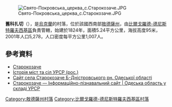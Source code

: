[[Image:Свято-Покровська_церква_с.Старокозаче.JPG|right]]

'''舊科扎切'''（{{lang-uk|Старокозаче}}），是[[烏克蘭|烏克蘭]]的村落，位於該國西南部[[敖德薩州|敖德薩州]]，由[[比爾戈羅德-德尼斯特羅夫西基區|比爾戈羅德-德尼斯特羅夫西基區]]負責管轄，始建於1824年，面積5.24平方公里，海拔高度95米，2001年人口5,278，人口密度每平方公里1,007人。

{{coord|46|20|16.1|N|29|59|2.85|E|scale:30000|display=title}}

==參考資料==
* [http://w1.c1.rada.gov.ua/pls/z7502/A005?rdat1=10.02.2012&rf7571=23854 Старокозаче]{{dead link|date=2018年4月 |bot=InternetArchiveBot |fix-attempted=yes }}
* [https://web.archive.org/web/20110826095541/http://www.igsu.org.ua/Odesskaja.obl/Belgorod-Dnestrovskij.rajon/Starokazaczxe.html Історія міст та сіл УРСР (рос.)]
* [http://starokozache.odessa.ua Сайт села Старокозаче Б-Дністровського рн. Одеської області] {{Wayback|url=http://starokozache.odessa.ua/ |date=20210227143157 }}
* [http://imsu-odesa.com/mista-i-sela-odeskoi-oblasti/bilgorod-dnistrovskyj-rajon/starokozache.html Старокозаче — Інформаційно-пізнавальний сайт | Одеська область у складі УРСР] {{Wayback|url=http://imsu-odesa.com/mista-i-sela-odeskoi-oblasti/bilgorod-dnistrovskyj-rajon/starokozache.html |date=20200127013212 }}

{{DEFAULTSORT:Старокозаче}}
[[Category:敖德薩州村落|Category:敖德薩州村落]]
[[Category:比爾戈羅德-德尼斯特羅夫西基區村落|Category:比爾戈羅德-德尼斯特羅夫西基區村落]]


{{Odessa-geo-stub}}